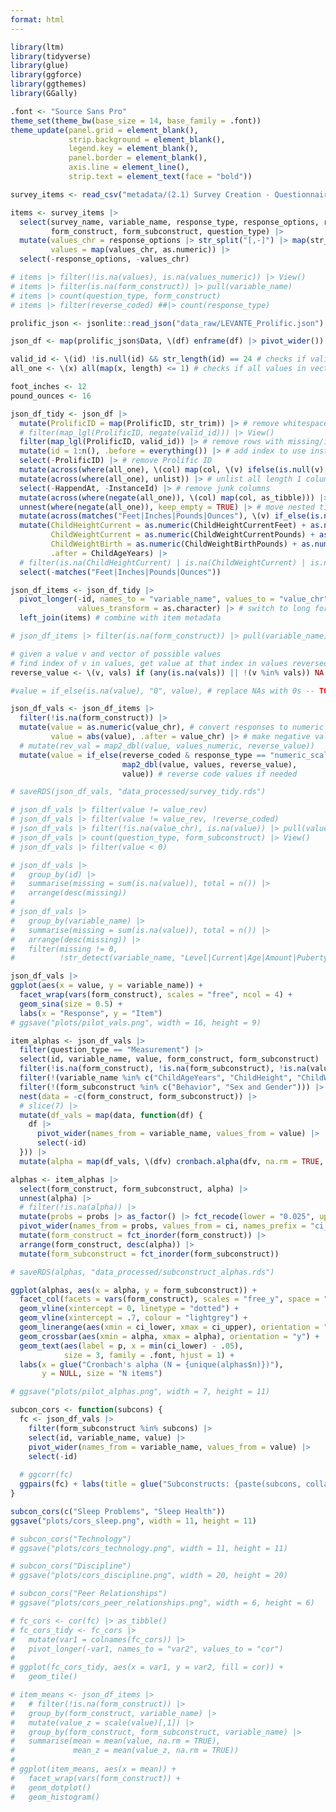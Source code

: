 ```yaml
---
format: html
---
```


```r
library(ltm)
library(tidyverse)
library(glue)
library(ggforce)
library(ggthemes)
library(GGally)

.font <- "Source Sans Pro"
theme_set(theme_bw(base_size = 14, base_family = .font))
theme_update(panel.grid = element_blank(),
             strip.background = element_blank(),
             legend.key = element_blank(),
             panel.border = element_blank(),
             axis.line = element_line(),
             strip.text = element_text(face = "bold"))
```

```r
survey_items <- read_csv("metadata/(2.1) Survey Creation - Questionnaire Details - Caregiver Forms.csv")

items <- survey_items |>
  select(survey_name, variable_name, response_type, response_options, reverse_coded,
         form_construct, form_subconstruct, question_type) |>
  mutate(values_chr = response_options |> str_split("[,-]") |> map(str_trim),
         values = map(values_chr, as.numeric)) |>
  select(-response_options, -values_chr)

# items |> filter(!is.na(values), is.na(values_numeric)) |> View()
# items |> filter(is.na(form_construct)) |> pull(variable_name)
# items |> count(question_type, form_construct)
# items |> filter(reverse_coded) ##|> count(response_type)
```

```r
prolific_json <- jsonlite::read_json("data_raw/LEVANTE_Prolific.json")

json_df <- map(prolific_json$Data, \(df) enframe(df) |> pivot_wider()) |> list_rbind() # get data out of json list into tibble
```

```r
valid_id <- \(id) !is.null(id) && str_length(id) == 24 # checks if valid prolific ID
all_one <- \(x) all(map(x, length) <= 1) # checks if all values in vector are length 0 or 1

foot_inches <- 12
pound_ounces <- 16

json_df_tidy <- json_df |>
  mutate(ProlificID = map(ProlificID, str_trim)) |> # remove whitespace from ProlificID
  # filter(map_lgl(ProlificID, negate(valid_id))) |> View()
  filter(map_lgl(ProlificID, valid_id)) |> # remove rows with missing/invalid ProlificID (from test data)
  mutate(id = 1:n(), .before = everything()) |> # add index to use instead of ProlificID
  select(-ProlificID) |> # remove Prolific ID
  mutate(across(where(all_one), \(col) map(col, \(v) ifelse(is.null(v), NA, v)))) |> # replace NULL with NA
  mutate(across(where(all_one), unlist)) |> # unlist all length 1 columns
  select(-HappendAt, -InstanceId) |> # remove junk columns
  mutate(across(where(negate(all_one)), \(col) map(col, as_tibble))) |> # turn list columns into tibbles
  unnest(where(negate(all_one)), keep_empty = TRUE) |> # move nested tibble columns into top-level columns
  mutate(across(matches("Feet|Inches|Pounds|Ounces"), \(v) if_else(is.na(v), "0", v))) |>
  mutate(ChildHeightCurrent = as.numeric(ChildHeightCurrentFeet) + as.numeric(ChildHeightCurrentInches) / foot_inches,
         ChildWeightCurrent = as.numeric(ChildWeightCurrentPounds) + as.numeric(ChildWeightCurrentOunces) / pound_ounces,
         ChildWeightBirth = as.numeric(ChildWeightBirthPounds) + as.numeric(ChildWeightBirthOunces) / pound_ounces,
         .after = ChildAgeYears) |>
  # filter(is.na(ChildHeightCurrent) | is.na(ChildWeightCurrent) | is.na(ChildWeightBirth))
  select(-matches("Feet|Inches|Pounds|Ounces"))
```

```r
json_df_items <- json_df_tidy |>
  pivot_longer(-id, names_to = "variable_name", values_to = "value_chr",
               values_transform = as.character) |> # switch to long format
  left_join(items) # combine with item metadata

# json_df_items |> filter(is.na(form_construct)) |> pull(variable_name) |> unique()

# given a value v and vector of possible values
# find index of v in values, get value at that index in values reversed
reverse_value <- \(v, vals) if (any(is.na(vals)) || !(v %in% vals)) NA else rev(vals)[which(vals == v)]

#value = if_else(is.na(value), "0", value), # replace NAs with 0s -- TODO whether this is always right

json_df_vals <- json_df_items |>
  filter(!is.na(form_construct)) |>
  mutate(value = as.numeric(value_chr), # convert responses to numeric
         value = abs(value), .after = value_chr) |> # make negative vals positive
  # mutate(rev_val = map2_dbl(value, values_numeric, reverse_value))
  mutate(value = if_else(reverse_coded & response_type == "numeric_scale",
                         map2_dbl(value, values, reverse_value),
                         value)) # reverse code values if needed

# saveRDS(json_df_vals, "data_processed/survey_tidy.rds")

# json_df_vals |> filter(value != value_rev)
# json_df_vals |> filter(value != value_rev, !reverse_coded)
# json_df_vals |> filter(!is.na(value_chr), is.na(value)) |> pull(value_chr) # check that all numbers were converted to numeric
# json_df_vals |> count(question_type, form_subconstruct) |> View()
# json_df_vals |> filter(value < 0)

# json_df_vals |>
#   group_by(id) |>
#   summarise(missing = sum(is.na(value)), total = n()) |>
#   arrange(desc(missing))
# 
# json_df_vals |>
#   group_by(variable_name) |>
#   summarise(missing = sum(is.na(value)), total = n()) |>
#   arrange(desc(missing)) |>
#   filter(missing != 0,
#          !str_detect(variable_name, "Level|Current|Age|Amount|Puberty|Exp|HomeHOME24"))
```

```r
json_df_vals |>
ggplot(aes(x = value, y = variable_name)) +
  facet_wrap(vars(form_construct), scales = "free", ncol = 4) +
  geom_sina(size = 0.5) +
  labs(x = "Response", y = "Item")
# ggsave("plots/pilot_vals.png", width = 16, height = 9)
```

```r
item_alphas <- json_df_vals |>
  filter(question_type == "Measurement") |>
  select(id, variable_name, value, form_construct, form_subconstruct) |>
  filter(!is.na(form_construct), !is.na(form_subconstruct), !is.na(value)) |>
  filter(!(variable_name %in% c("ChildAgeYears", "ChildHeight", "ChildWeight"))) |>
  filter(!(form_subconstruct %in% c("Behavior", "Sex and Gender"))) |>
  nest(data = -c(form_construct, form_subconstruct)) |>
  # slice(7) |>
  mutate(df_vals = map(data, function(df) {
    df |>
      pivot_wider(names_from = variable_name, values_from = value) |>
      select(-id)
  })) |>
  mutate(alpha = map(df_vals, \(dfv) cronbach.alpha(dfv, na.rm = TRUE, CI = TRUE) |> unclass() |> as_tibble()))

alphas <- item_alphas |>
  select(form_construct, form_subconstruct, alpha) |>
  unnest(alpha) |>
  # filter(!is.na(alpha)) |>
  mutate(probs = probs |> as_factor() |> fct_recode(lower = "0.025", upper = "0.975")) |>
  pivot_wider(names_from = probs, values_from = ci, names_prefix = "ci_") |>
  mutate(form_construct = fct_inorder(form_construct)) |>
  arrange(form_construct, desc(alpha)) |>
  mutate(form_subconstruct = fct_inorder(form_subconstruct))

# saveRDS(alphas, "data_processed/subconstruct_alphas.rds")

ggplot(alphas, aes(x = alpha, y = form_subconstruct)) +
  facet_col(facets = vars(form_construct), scales = "free_y", space = "free") +
  geom_vline(xintercept = 0, linetype = "dotted") +
  geom_vline(xintercept = .7, colour = "lightgrey") +
  geom_linerange(aes(xmin = ci_lower, xmax = ci_upper), orientation = "y", colour = "grey") +
  geom_crossbar(aes(xmin = alpha, xmax = alpha), orientation = "y") +
  geom_text(aes(label = p, x = min(ci_lower) - .05),
            size = 3, family = .font, hjust = 1) +
  labs(x = glue("Cronbach's alpha (N = {unique(alphas$n)})"),
       y = NULL, size = "N items")

# ggsave("plots/pilot_alphas.png", width = 7, height = 11)
```

```r
subcon_cors <- function(subcons) {
  fc <- json_df_vals |>
    filter(form_subconstruct %in% subcons) |>
    select(id, variable_name, value) |>
    pivot_wider(names_from = variable_name, values_from = value) |>
    select(-id)
  
  # ggcorr(fc)
  ggpairs(fc) + labs(title = glue("Subconstructs: {paste(subcons, collapse = ', ')}"))
}

subcon_cors(c("Sleep Problems", "Sleep Health"))
ggsave("plots/cors_sleep.png", width = 11, height = 11)

# subcon_cors("Technology")
# ggsave("plots/cors_technology.png", width = 11, height = 11)

# subcon_cors("Discipline")
# ggsave("plots/cors_discipline.png", width = 20, height = 20)

# subcon_cors("Peer Relationships")
# ggsave("plots/cors_peer_relationships.png", width = 6, height = 6)

# fc_cors <- cor(fc) |> as_tibble()
# fc_cors_tidy <- fc_cors |>
#   mutate(var1 = colnames(fc_cors)) |>
#   pivot_longer(-var1, names_to = "var2", values_to = "cor")
# 
# ggplot(fc_cors_tidy, aes(x = var1, y = var2, fill = cor)) +
#   geom_tile()

# item_means <- json_df_items |>
#   # filter(!is.na(form_construct)) |>
#   group_by(form_construct, variable_name) |>
#   mutate(value_z = scale(value)[,1]) |>
#   group_by(form_construct, form_subconstruct, variable_name) |>
#   summarise(mean = mean(value, na.rm = TRUE),
#             mean_z = mean(value_z, na.rm = TRUE))
# 
# ggplot(item_means, aes(x = mean)) +
#   facet_wrap(vars(form_construct)) +
#   geom_dotplot()
#   geom_histogram()
```
